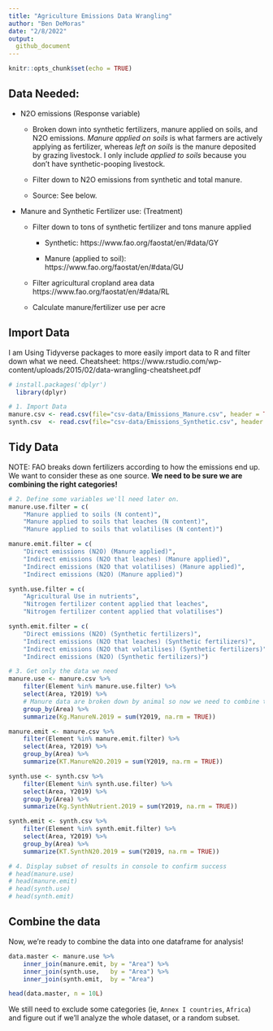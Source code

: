 ```yaml
---
title: "Agriculture Emissions Data Wrangling"
author: "Ben DeMoras"
date: "2/8/2022"
output: 
  github_document
---
```


```r
knitr::opts_chunk$set(echo = TRUE)
```

## Data Needed:

+ N2O emissions (Response variable)

  + Broken down into synthetic fertilizers, manure applied on soils, and N2O emissions. _Manure applied on soils_ is what farmers are actively applying as fertilizer, whereas _left on soils_ is the manure deposited by grazing livestock. I only include _applied to soils_ because you don't have synthetic-pooping livestock.
  
  + Filter down to N2O emissions from synthetic and total manure.
  
  + Source: See below.

+ Manure and Synthetic Fertilizer use: (Treatment)

  + Filter down to tons of synthetic fertilizer and tons manure applied 
  
    + Synthetic: https://www.fao.org/faostat/en/#data/GY
    
    + Manure (applied to soil):  https://www.fao.org/faostat/en/#data/GU
    
  + Filter agricultural cropland area data https://www.fao.org/faostat/en/#data/RL
  
  + Calculate manure/fertilizer use per acre
  
## Import Data
I am Using Tidyverse packages to more easily import data to R and filter down what we need. Cheatsheet: https://www.rstudio.com/wp-content/uploads/2015/02/data-wrangling-cheatsheet.pdf
```r
# install.packages('dplyr')
  library(dplyr)

# 1. Import Data
manure.csv <- read.csv(file="csv-data/Emissions_Manure.csv", header = TRUE)
synth.csv  <- read.csv(file="csv-data/Emissions_Synthetic.csv", header = TRUE)
```


## Tidy Data
NOTE: FAO breaks down fertilizers according to how the emissions end up. We want to consider these as one source.
**We need to be sure we are combining the right categories!**
```r
# 2. Define some variables we'll need later on.
manure.use.filter = c(
    "Manure applied to soils (N content)",
    "Manure applied to soils that leaches (N content)",
    "Manure applied to soils that volatilises (N content)")

manure.emit.filter = c(
    "Direct emissions (N2O) (Manure applied)",
    "Indirect emissions (N2O that leaches) (Manure applied)",
    "Indirect emissions (N2O that volatilises) (Manure applied)",
    "Indirect emissions (N2O) (Manure applied)")

synth.use.filter = c(
    "Agricultural Use in nutrients",
    "Nitrogen fertilizer content applied that leaches",
    "Nitrogen fertilizer content applied that volatilises")

synth.emit.filter = c(
    "Direct emissions (N2O) (Synthetic fertilizers)",
    "Indirect emissions (N2O that leaches) (Synthetic fertilizers)",
    "Indirect emissions (N2O that volatilises) (Synthetic fertilizers)",
    "Indirect emissions (N2O) (Synthetic fertilizers)")

# 3. Get only the data we need
manure.use <- manure.csv %>% 
    filter(Element %in% manure.use.filter) %>%
    select(Area, Y2019) %>% 
    # Manure data are broken down by animal so now we need to combine them by country
    group_by(Area) %>% 
    summarize(Kg.ManureN.2019 = sum(Y2019, na.rm = TRUE))

manure.emit <- manure.csv %>% 
    filter(Element %in% manure.emit.filter) %>% 
    select(Area, Y2019) %>%
    group_by(Area) %>% 
    summarize(KT.ManureN2O.2019 = sum(Y2019, na.rm = TRUE))

synth.use <- synth.csv %>%
    filter(Element %in% synth.use.filter) %>% 
    select(Area, Y2019) %>% 
    group_by(Area) %>% 
    summarize(Kg.SynthNutrient.2019 = sum(Y2019, na.rm = TRUE))

synth.emit <- synth.csv %>% 
    filter(Element %in% synth.emit.filter) %>% 
    select(Area, Y2019) %>% 
    group_by(Area) %>% 
    summarize(KT.SynthN20.2019 = sum(Y2019, na.rm = TRUE))

# 4. Display subset of results in console to confirm success
# head(manure.use)
# head(manure.emit)
# head(synth.use)
# head(synth.emit)

```


## Combine the data
Now, we're ready to combine the data into one dataframe for analysis!
```r
data.master <- manure.use %>% 
    inner_join(manure.emit, by = "Area") %>% 
    inner_join(synth.use,   by = "Area") %>% 
    inner_join(synth.emit,  by = "Area")

head(data.master, n = 10L)
```

We still need to exclude some categories (ie, `Annex I countries`, `Africa`) and figure out if we'll analyze the whole dataset, or a random subset.